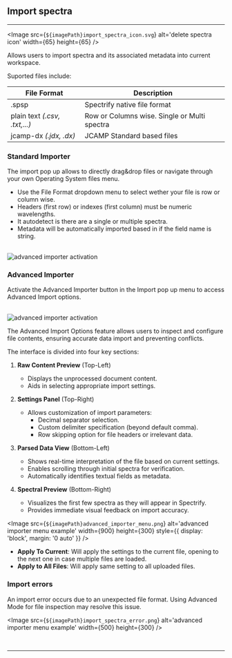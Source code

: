 

## Import spectra

<hr />

<Image
  src={`${imagePath}import_spectra_icon.svg`}
  alt='delete spectra icon'
  width={65}
  height={65}
/>

Allows users to import spectra and its associated metadata into current workspace.

Suported files include:

| File Format                   | Description                                  |
| ----------------------------- | -------------------------------------------- |
| .spsp                         | Spectrify native file format                 |
| plain text _(.csv, .txt,...)_ | Row or Columns wise. Single or Multi spectra |
| jcamp-dx _(.jdx, .dx)_        | JCAMP Standard based files                   |

### Standard Importer

The import pop up allows to directly drag&drop files or navigate through your own Operating System files menu.

- Use the File Format dropdown menu to select wether your file is row or column wise.
- Headers (first row) or indexes (first column) must be numeric wavelengths.
- It autodetect is there are a single or multiple spectra.
- Metadata will be automatically imported based in if the field name is string.

<br />
<Image
  src={`${imagePath}file_format_selection.png`}
  alt='advanced importer activation'
  width={500}
  height={300}
  style={{ display: 'block', margin: '0 auto' }}
/>

### Advanced Importer

Activate the Advanced Importer button in the Import pop up menu to access Advanced Import options.

<br />
<Image
  src={`${imagePath}advanced_importer_activation.png`}
  alt='advanced importer activation'
  width={500}
  height={300}
  style={{ display: 'block', margin: '0 auto' }}
/>

The Advanced Import Options feature allows users to inspect and configure file contents, ensuring accurate data import and preventing conflicts.

The interface is divided into four key sections:

1. **Raw Content Preview** (Top-Left)

   - Displays the unprocessed document content.
   - Aids in selecting appropriate import settings.

2. **Settings Panel** (Top-Right)

   - Allows customization of import parameters:
     - Decimal separator selection.
     - Custom delimiter specification (beyond default comma).
     - Row skipping option for file headers or irrelevant data.

3. **Parsed Data View** (Bottom-Left)

   - Shows real-time interpretation of the file based on current settings.
   - Enables scrolling through initial spectra for verification.
   - Automatically identifies textual fields as metadata.

4. **Spectral Preview** (Bottom-Right)
   - Visualizes the first few spectra as they will appear in Spectrify.
   - Provides immediate visual feedback on import accuracy.

<Image
  src={`${imagePath}advanced_importer_menu.png`}
  alt='advanced importer menu example'
  width={900}
  height={300}
  style={{ display: 'block', margin: '0 auto' }}
/>

- **Apply To Current**: Will apply the settings to the current file, opening to the next one in case multiple files are loaded.
- **Apply to All Files**: Will apply same setting to all uploaded files.

### Import errors

An import error occurs due to an unexpected file format. Using Advanced Mode for file inspection may resolve this issue.

<Image
  src={`${imagePath}import_spectra_error.png`}
  alt='advanced importer menu example'
  width={500}
  height={300}
/>

<br />
<hr />
<br />

<FileManagementFooterLinks imagePath={imagePath} />
